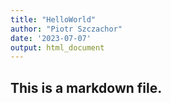 ```yaml
---
title: "HelloWorld"
author: "Piotr Szczachor"
date: '2023-07-07'
output: html_document
---
```


## This is a markdown file.